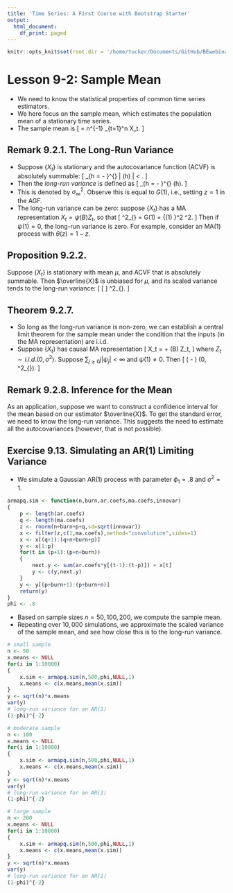 ```yaml
---
title: 'Time Series: A First Course with Bootstrap Starter'
output:
  html_document:
    df_print: paged
---
```


```r
knitr::opts_knit$set(root.dir = '/home/tucker/Documents/GitHub/BEwebinar/Data')
```

# Lesson 9-2: Sample Mean

- We need to know the statistical properties of common time series estimators.
- We here focus on the sample mean, which estimates the population mean of a stationary time series.
- The sample mean is 
\[
 \overline{X} = n^{-1} \sum_{t=1}^n X_t.
\]

## Remark 9.2.1. The Long-Run Variance

- Suppose $\{X_t\}$ is stationary and the autocovariance function (ACVF) is absolutely summable:
\[
   \sum_{h = - \infty}^{\infty} | \gamma (h) | < \infty.
\]
- Then the *long-run variance* is defined as
\[
   \sum_{h = - \infty}^{\infty}  \gamma (h).
\]
- This is denoted by $\sigma^2_{\infty}$.  Observe this is equal to $G(1)$, i.e., setting $z=1$ in the AGF.
- The long-run variance can be zero: suppose $\{ X_t \}$ has a MA representation $X_t = \psi (B) Z_t$, so that
\[
 \sigma^2_{\infty} = G(1) = {\psi (1) }^2 \sigma^2.
\]
 Then if $\psi(1) = 0$, the long-run variance is zero.  For example, consider an MA(1) process with $\theta (z) = 1 -z$.

## Proposition 9.2.2.

Suppose $\{ X_t \}$ is stationary with mean $\mu$, and ACVF that is absolutely summable. Then $\overline{X}$ is unbiased for $\mu$, and its scaled variance tends to the long-run variance:
\[
   \mbox{Var} [ \sqrt{n} \overline{X} ]  \rightarrow \sigma^2_{\infty}.
\]


## Theorem 9.2.7.

- So long as the long-run variance is non-zero, we can establish a central limit theorem for the sample mean under the condition that the inputs (in the MA representation) are i.i.d.
- Suppose $\{ X_t \}$ has causal MA representation
\[
  X_t = \mu + \psi (B) Z_t,
  \]
   where $Z_t \sim i.i.d. (0, \sigma^2)$.  Suppose $\sum_{j \geq 0} j | \psi_j| < \infty$ and
   $\psi (1) \neq 0$.  Then
  \[
   \sqrt{n} ( \overline{X} - \mu) \Rightarrow \mathcal{N} (0, \sigma^2_{\infty}).
\]

## Remark 9.2.8. Inference for the Mean

As an application, suppose we want to construct a confidence interval for the mean based on our estimator $\overline{X}$. To get the standard error, we need to know the long-run variance. This suggests the need to estimate all the autocovariances (however, that is not possible).

## Exercise 9.13. Simulating an AR(1) Limiting Variance

- We simulate a Gaussian AR(1) process with parameter $\phi_1 = .8$ and $\sigma^2 = 1$.

```r
armapq.sim <- function(n,burn,ar.coefs,ma.coefs,innovar)
{
	p <- length(ar.coefs)
	q <- length(ma.coefs)
	z <- rnorm(n+burn+p+q,sd=sqrt(innovar))
	x <- filter(z,c(1,ma.coefs),method="convolution",sides=1)
	x <- x[(q+1):(q+n+burn+p)]
	y <- x[1:p]
	for(t in (p+1):(p+n+burn))
	{
		next.y <- sum(ar.coefs*y[(t-1):(t-p)]) + x[t]
		y <- c(y,next.y)
	}	
	y <- y[(p+burn+1):(p+burn+n)]
	return(y)
}
phi <- .8
```

- Based on sample sizes $n = 50, 100, 200$, we compute the sample mean.
- Repeating over $10,000$ simulations, we approximate the scaled variance of the sample mean, and see how close this is to the long-run variance.

```r
# small sample
n <- 50
x.means <- NULL
for(i in 1:10000)
{
	x.sim <- armapq.sim(n,500,phi,NULL,1)
	x.means <- c(x.means,mean(x.sim))
}
y <- sqrt(n)*x.means
var(y)
# long-run variance for an AR(1)
(1-phi)^{-2}
```

```r
# moderate sample
n <- 100
x.means <- NULL
for(i in 1:10000)
{
	x.sim <- armapq.sim(n,500,phi,NULL,1)
	x.means <- c(x.means,mean(x.sim))
}
y <- sqrt(n)*x.means
var(y)
# long-run variance for an AR(1)
(1-phi)^{-2}
```

```r
# large sample
n <- 200
x.means <- NULL
for(i in 1:10000)
{
	x.sim <- armapq.sim(n,500,phi,NULL,1)
	x.means <- c(x.means,mean(x.sim))
}
y <- sqrt(n)*x.means
var(y)
# long-run variance for an AR(1)
(1-phi)^{-2}
``` 


